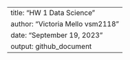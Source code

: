 ---
title: "HW 1 Data Science"
author: "Victoria Mello vsm2118"
date: "September 19, 2023"
output: github_document
---